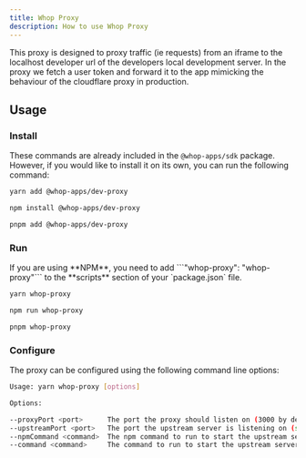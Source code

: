 ```yaml
---
title: Whop Proxy
description: How to use Whop Proxy
---
```


This proxy is designed to proxy traffic (ie requests) from an iframe to the localhost developer url of the developers local development server.
In the proxy we fetch a user token and forward it to the app mimicking the behaviour of the cloudflare proxy in production.

## Usage

### Install

These commands are already included in the `@whop-apps/sdk` package. However, if you would like to install it on its own, you can run the following command:

<CodeGroup>

```bash yarn
yarn add @whop-apps/dev-proxy
```

```bash npm
npm install @whop-apps/dev-proxy
```

```bash pnpm
pnpm add @whop-apps/dev-proxy
```

</CodeGroup>

### Run

<Note>
  If you are using **NPM**, you need to add ```"whop-proxy": "whop-proxy"``` to
  the **scripts** section of your `package.json` file.
</Note>

<CodeGroup>

```bash yarn
yarn whop-proxy
```

```bash npm
npm run whop-proxy
```

```bash pnpm
pnpm whop-proxy
```

</CodeGroup>

### Configure

The proxy can be configured using the following command line options:

```bash
Usage: yarn whop-proxy [options]

Options:

--proxyPort <port>      The port the proxy should listen on (3000 by default)
--upstreamPort <port>   The port the upstream server is listening on (set automatically by default)
--npmCommand <command>  The npm command to run to start the upstream server (dev by default)
--command <command>     The command to run to start the upstream server (npm run dev by default)
```

